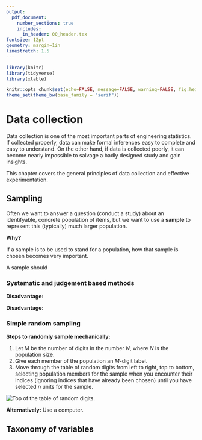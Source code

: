 ```yaml
---
output: 
  pdf_document:
    number_sections: true
    includes:
      in_header: 00_header.tex
fontsize: 12pt
geometry: margin=1in
linestretch: 1.5
---
```


```r
library(knitr)
library(tidyverse)
library(xtable)

knitr::opts_chunk$set(echo=FALSE, message=FALSE, warning=FALSE, fig.height = 2)
theme_set(theme_bw(base_family = "serif"))
```

\setcounter{section}{1}

# Data collection

Data collection is one of the most important parts of engineering statistics. If collected properly, data can make formal inferences easy to complete and easy to understand. On the other hand, if data is collected poorly, it can become nearly impossible to salvage a badly designed study and gain insights.

This chapter covers the general principles of data collection and effective experimentation. 

## Sampling

\begin{itemize}
\itemsep .1in
\item[Q:]The most common question engineers ask about data collection is
\item[A:]The answer depends on the variation in response that one expects.
\end{itemize}
\vspace{.1in}

Often we want to answer a question (conduct a study) about an identifyable, concrete population of items, but we want to use a **sample** to represent this (typically) much larger population.

**Why?**
\vspace{.75in}

\begin{ex}
Measuring some characteristics of a sample of 20 electrical components (note: this is one sample with 20 units; the sample size is 20) from an incoming lot of 200.
\end{ex}
\vspace{.1in}
If a sample is to be used to stand for a population, how that sample is chosen becomes very important. 

A sample should

\newpage


### Systematic and judgement based methods

\begin{df}
In \emph{systematic sampling}, create a list of every member of the population. From the list, randomly select the first sample element from the first $k$ elements on the population list. Thereafter, we select every $k^{th}$ element on the list. 
\end{df}
\vspace{.1in}

**Disadvantage:** 

\vspace{.5in}
\begin{df}
In \emph{judgement-based sampling}, select based on the opinion of an expert.
\end{df}
\vspace{.1in}

**Disadvantage:** 

\vspace{.1cm}

### Simple random sampling

\begin{df}
A \emph{simple random sample of size $n$} from a population is a sample selected in such a manner that every collection of $n$ items in the population is a priori equally likely to compose the sample.
\end{df}
\vspace{.5in}
\begin{ex}
A statistics instructor wanted to know how many hours per week her students spend watching cat videos on YouTube. Rather than asking each one of them, she puts all of their names in a hat and draws out 10. This is a simple random sample of size 10.
\end{ex}

\newpage

**Steps to randomly sample mechanically:**

1. Let $M$ be the number of digits in the number $N$, where $N$ is the population size.
2. Give each member of the population an $M$-digit label.
3. Move through the table of random digits from left to right, top to bottom, selecting population members for the sample when you encounter their indices (ignoring indices that have already been chosen) until you have selected $n$ units for the sample.

\vspace{.25in}
![Top of the table of random digits.](images/head_random_digits.png)
\vspace{.25in}

\begin{ex}
Take a simple random sample of $12$ units of pig iron out of a shipment of $90$ units.
\end{ex}
\vspace{1in}


**Alternatively:** Use a computer.

\newpage

## Taxonomy of variables
